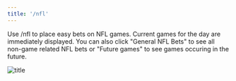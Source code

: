 ```yaml
---
title: '/nfl'
---
```


Use /nfl to place easy bets on NFL games. Current games for the day are immediately displayed. 
You can also click "General NFL Bets" to see all non-game related NFL bets or "Future games" to see games occuring in the future.

![title](/images/nfl_example.png)